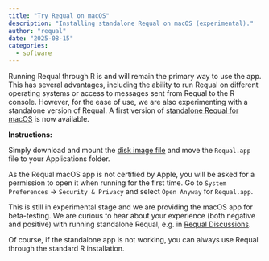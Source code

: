 ```yaml
---
title: "Try Requal on macOS"
description: "Installing standalone Requal on macOS (experimental)."
author: "requal"
date: "2025-08-15"
categories:
  - software
---
```


Running Requal through R is and will remain the primary way to use the app. This has several advantages, including the ability to run Requal on different operating systems or access to messages sent from Requal to the R console. However, for the ease of use, we are also experimenting with a standalone version of Requal. A first version of [standalone Requal for macOS](https://owncloud.cesnet.cz/index.php/s/4YGIjFWIqttgiit/download) is now available.

__Instructions:__

Simply download and mount the [disk image file](https://owncloud.cesnet.cz/index.php/s/4YGIjFWIqttgiit/download) and move the `Requal.app` file to your Applications folder.

As the Requal macOS app is not certified by Apple, you will be asked for a permission to open it when running for the first time. Go to `System Preferences` -> `Security & Privacy` and select  `Open Anyway` for `Requal.app`.

This is still in experimental stage and we are providing the macOS app for beta-testing. We are curious to hear about your experience (both negative and positive) with running standalone Requal, e.g. in [Requal Discussions](https://github.com/RE-QDA/requal/discussions).

Of course, if the standalone app is not working, you can always use Requal through the standard R installation.